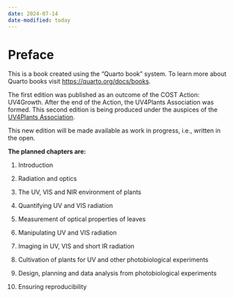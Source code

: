 ```yaml
---
date: 2024-07-14
date-modified: today
---
```


# Preface

::: callout-note
This is a book created using the "Quarto book" system. To learn more about Quarto books visit <https://quarto.org/docs/books>.
:::

The first edition was published as an outcome of the COST Action: UV4Growth. After the end of the Action, the UV4Plants Association was formed. This second edition is being produced under the auspices of the [UV4Plants Association](https://www.uv4plants.org/).

This new edition will be made available as work in progress, i.e., written in the open.

**The planned chapters are:**

1.  Introduction

2.  Radiation and optics

3.  The UV, VIS and NIR environment of plants

4.  Quantifying UV and VIS radiation

5.  Measurement of optical properties of leaves

6.  Manipulating UV and VIS radiation

7.  Imaging in UV, VIS and short IR radiation

8.  Cultivation of plants for UV and other photobiological experiments

9.  Design, planning and data analysis from photobiological experiments

10. Ensuring reproducibility
